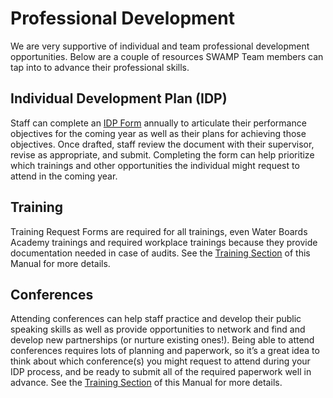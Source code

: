 # Professional Development

We are very supportive of individual and team professional development opportunities. Below are a couple of resources SWAMP Team members can tap into to advance their professional skills.

## Individual Development Plan (IDP)

Staff can complete an [IDP Form](https://www.documents.dgs.ca.gov/dgs/fmc/pdf/std637.pdf) annually to articulate their performance objectives for the coming year as well as their plans for achieving those objectives. Once drafted, staff review the document with their supervisor, revise as appropriate, and submit. Completing the form can help prioritize which trainings and other opportunities the individual might request to attend in the coming year.

## Training

Training Request Forms are required for all trainings, even Water Boards Academy trainings and required workplace trainings because they provide documentation needed in case of audits. See the [Training Section](https://cawaterboarddatacenter.github.io/swamp-manual/training.html) of this Manual for more details.

## Conferences

Attending conferences can help staff practice and develop their public speaking skills as well as provide opportunities to network and find and develop new partnerships (or nurture existing ones!). Being able to attend conferences requires lots of planning and paperwork, so it's a great idea to think about which conference(s) you might request to attend during your IDP process, and be ready to submit all of the required paperwork well in advance. See the [Training Section](https://cawaterboarddatacenter.github.io/swamp-manual/training.html) of this Manual for more details.
